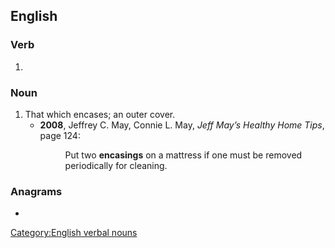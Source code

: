 ==English==

===Verb===
{{head|en|verb form}}

# {{present participle of|en|encase|nocat=1}}

===Noun===
{{en-noun}}

# That which encases; an outer cover.
#* '''2008''', Jeffrey C. May, Connie L. May, ''Jeff May’s Healthy Home Tips'', page 124:
#*: Put two '''encasings''' on a mattress if one must be removed periodically for cleaning.

===Anagrams===
* {{anagrams|en|a=aceginns|seancing|séancing}}

[[Category:English verbal nouns]]